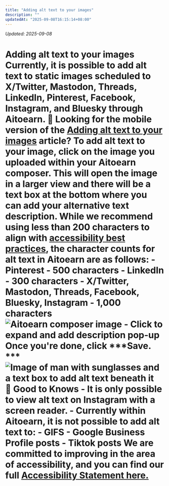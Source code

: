 ```yaml
---
title: "Adding alt text to your images"
description: ""
updatedAt: "2025-09-08T16:15:14+08:00"
---
```

<!-- UPDATED_AT -->
_Updated: 2025-09-08_

# Adding alt text to your images Currently, it is possible to add alt text to static images scheduled to X/Twitter, Mastodon, Threads, LinkedIn, Pinterest, Facebook, Instagram, and Bluesky through Aitoearn. 📝 Looking for the mobile version of the [Adding alt text to your images](https://aitoearn.helpscoutdocs.com/article/630-adding-alt-text-to-your-images-on-the-aitoearn-mobile-app) article? To add alt text to your image, click on the image you uploaded within your Aitoearn composer. This will open the image in a larger view and there will be a text box at the bottom where you can add your alternative text description. While we recommend using less than 200 characters to align with [accessibility best practices](https://www.accessibility.com/blog/what-are-best-practices-for-creating-alt-text), the character counts for alt text in Aitoearn are as follows: - Pinterest - 500 characters - LinkedIn - 300 characters - X/Twitter, Mastodon, Threads, Facebook, Bluesky, Instagram - 1,000 characters ![Aitoearn composer image - Click to expand and add description pop-up](//d33v4339jhl8k0.cloudfront.net/docs/assets/64cb6cf86d4a3e191f237e66/images/651499a98820396325b6fdd9/img-1662243-1695848872-1166508507.png) Once you're done, click ***Save. *** ![Image of man with sunglasses and a text box to add alt text beneath it](//d33v4339jhl8k0.cloudfront.net/docs/assets/64cb6cf86d4a3e191f237e66/images/651499a98820396325b6fdda/img-1662243-1695848872-1454554275.png) **📝 Good to Knows** - It is only possible to view alt text on Instagram with a screen reader. - Currently within Aitoearn, it is not possible to add alt text to: - GIFS - Google Business Profile posts - Tiktok posts We are committed to improving in the area of accessibility, and you can find our full [Accessibility Statement here.](https://aitoearn.com/accessibility)